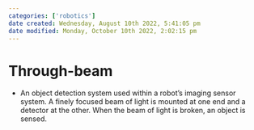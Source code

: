 ```yaml
---
categories: ['robotics']
date created: Wednesday, August 10th 2022, 5:41:05 pm
date modified: Monday, October 10th 2022, 2:02:15 pm
---
```


# Through-beam
- An object detection system used within a robot's imaging sensor system. A finely focused beam of light is mounted at one end and a detector at the other. When the beam of light is broken, an object is sensed.



